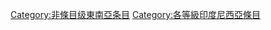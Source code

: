 {{Emptycat}}
{{Articles by Quality|project=東南亞|task_force=yes|parent=東南亞|tf_link=印度尼西亞任務組|topic=印度尼西亞|format=toc}}

[[Category:非條目级東南亞条目|Category:非條目级東南亞条目]]
[[Category:各等級印度尼西亞條目‎|Category:各等級印度尼西亞條目‎]]